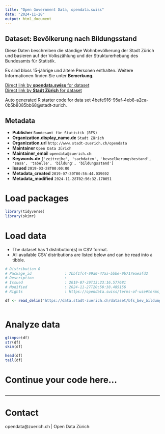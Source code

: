 ```yaml
---
title: "Open Government Data, opendata.swiss"
date: "2024-11-28"
output: html_document
---
```


## Dataset: Bevölkerung nach Bildungsstand

Diese Daten beschreiben die ständige Wohnbevölkerung der Stadt Zürich und basieren auf der Volkszählung und der Strukturerhebung des Bundesamts für Statistik.

Es sind bloss 15-jährige und ältere Personen enthalten. Weitere Informationen finden Sie unter **Bemerkung**.

[Direct link by **opendata.swiss** for dataset](https://opendata.swiss/de/dataset/bevolkerung-nach-bildungsstand-seit-19701)<br>
[Direct link by **Stadt Zürich** for dataset](https://data.stadt-zuerich.ch/dataset/bfs_bev_bildungsstand_seit1970_od1002)

Auto generated R starter code for data set 4befe916-95af-4eb8-a2ca-0b5b8085bb68@stadt-zurich.

## Metadata

- **Publisher** `Bundesamt für Statistik (BFS)`
- **Organization.display_name.de** `Stadt Zürich`
- **Organization.url** `http://www.stadt-zuerich.ch/opendata`
- **Maintainer** `Open Data Zürich`
- **Maintainer_email** `opendata@zuerich.ch`
- **Keywords.de** `['zeitreihe', 'sachdaten', 'bevoelkerungsbestand', 'sasa', 'tabelle', 'bildung', 'bildungsstand']`
- **Issued** `2019-03-28T00:00:00`
- **Metadata_created** `2019-07-30T00:56:44.039692`
- **Metadata_modified** `2024-11-28T02:56:32.170051`


# Load packages

```r

library(tidyverse)
library(skimr)

```

# Load data

-   The dataset has 1 distribution(s) in CSV format.
-   All available CSV distributions are listed below and can be read into a tibble.

```r

# Distribution 0
# Package_id               : 7bbf1fc4-99a0-475a-bbbe-9b717eaeafd2
# Description              : 
# Issued                   : 2019-07-29T13:23:16.577681
# Modified                 : 2024-11-27T20:50:38.485156
# Rights                   : https://opendata.swiss/terms-of-use#terms_open

df <- read_delim('https://data.stadt-zuerich.ch/dataset/bfs_bev_bildungsstand_seit1970_od1002/download/BIL100OD1002.csv')



```

# Analyze data

```r

glimpse(df)
str(df)
skim(df)

head(df)
tail(df)

```

# Continue your code here...

```r

```

------------------------------------------------------------------------

# Contact

opendata@zuerich.ch | Open Data Zürich
